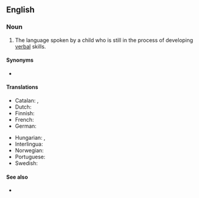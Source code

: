 ==English==

===Noun===
{{en-noun|-}}

# The language spoken by a child who is still in the process of developing [[verbal]] skills.

====Synonyms====
* {{l|en|childspeak}} {{q|colloquial}}

====Translations====
{{trans-top}}
* Catalan: {{t|ca|llenguatge infantil|m}}, {{t|ca|idioma infantil|m}}
* Dutch: {{t+|nl|kindertaal|f}}
* Finnish: {{t+|fi|lastenkieli}}
* French: {{t+|fr|langage enfantin|m}}
* German: {{t+|de|Kindersprache|f}}
{{trans-mid}}
* Hungarian: {{t+|hu|gyermeknyelv}}, {{t|hu|gyereknyelv}}
* Interlingua: {{t|ia|linguage infantil}}
* Norwegian: {{t|no|barnespråk|n}}
* Portuguese: {{t|pt|[[linguagem]] [[infantil]]|f}}
* Swedish: {{t+|sv|barnspråk|n}}
{{trans-bottom}}

====See also====
* {{l|en|baby talk}}